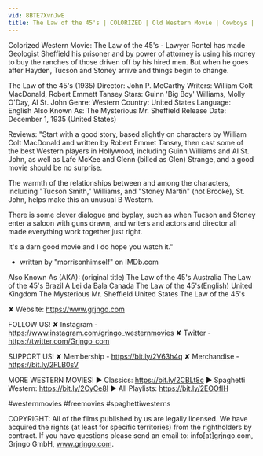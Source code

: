 ```yaml
---
vid: 8BTE7XvnJwE
title: The Law of the 45's | COLORIZED | Old Western Movie | Cowboys | Free Movie
---
```


Colorized Western Movie: The Law of the 45's - Lawyer Rontel has made Geologist Sheffield his prisoner and by power of attorney is using his money to buy the ranches of those driven off by his hired men. But when he goes after Hayden, Tucson and Stoney arrive and things begin to change.

The Law of the 45's (1935)
Director: John P. McCarthy
Writers: William Colt MacDonald, Robert Emmett Tansey
Stars: Guinn 'Big Boy' Williams, Molly O'Day, Al St. John
Genre: Western
Country: United States
Language: English
Also Known As: The Mysterious Mr. Sheffield
Release Date: December 1, 1935 (United States)

Reviews:
"Start with a good story, based slightly on characters by William Colt MacDonald and written by Robert Emmet Tansey, then cast some of the best Western players in Hollywood, including Guinn Williams and Al St. John, as well as Lafe McKee and Glenn (billed as Glen) Strange, and a good movie should be no surprise.

The warmth of the relationships between and among the characters, including "Tucson Smith," Williams, and "Stoney Martin" (not Brooke), St. John, helps make this an unusual B Western.

There is some clever dialogue and byplay, such as when Tucson and Stoney enter a saloon with guns drawn, and writers and actors and director all made everything work together just right.

It's a darn good movie and I do hope you watch it."
- written by "morrisonhimself" on IMDb.com

Also Known As (AKA):
(original title) The Law of the 45's
Australia The Law of the 45's
Brazil A Lei da Bala
Canada The Law of the 45's(English)
United Kingdom The Mysterious Mr. Sheffield
United States The Law of the 45's

✘ Website: https://www.grjngo.com

FOLLOW US!
✘ Instagram - https://www.instagram.com/grjngo_westernmovies
✘ Twitter - https://twitter.com/Grjngo_com

SUPPORT US!
✘ Membership - https://bit.ly/2V63h4q
✘ Merchandise - https://bit.ly/2FLB0sV

MORE WESTERN MOVIES! 
► Classics: https://bit.ly/2CBLt8c 
► Spaghetti Western: https://bit.ly/2CyCe8I 
► All Playlists: https://bit.ly/2EOOfIH 

#westernmovies #freemovies #spaghettiwesterns

COPYRIGHT: All of the films published by us are legally licensed. We have acquired the rights (at least for specific territories) from the rightholders by contract. If you have questions please send an email to: info[at]grjngo.com, Grjngo GmbH, www.grjngo.com.